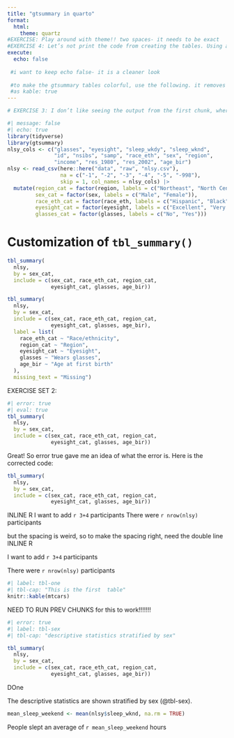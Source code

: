 ```yaml
---
title: "gtsummary in quarto"
format: 
  html: 
    theme: quartz
#EXERCISE: Play around with theme!! two spaces- it needs to be exact
#EXERCISE 4: Let’s not print the code from creating the tables. Using an option for the whole document, make it so that we don’t see the code from any of the chunks.
execute: 
  echo: false 
  
 #i want to keep echo false- it is a cleaner look
  
 #to make the gtsummary tables colorful, use the following. it removes the indents though. 
 #as kable: true
---
```


```r
# EXERCISE 3: I don’t like seeing the output from the first chunk, where the packages are loaded. Use an option that makes it so that we don’t see this chunk’s output. Add Message : false

#| message: false 
#| echo: true
library(tidyverse)
library(gtsummary)
nlsy_cols <- c("glasses", "eyesight", "sleep_wkdy", "sleep_wknd", 
               "id", "nsibs", "samp", "race_eth", "sex", "region", 
               "income", "res_1980", "res_2002", "age_bir")
nlsy <- read_csv(here::here("data", "raw", "nlsy.csv"), 
                 na = c("-1", "-2", "-3", "-4", "-5", "-998"),
                 skip = 1, col_names = nlsy_cols) |> 
  mutate(region_cat = factor(region, labels = c("Northeast", "North Central", "South", "West")),
         sex_cat = factor(sex, labels = c("Male", "Female")),
         race_eth_cat = factor(race_eth, labels = c("Hispanic", "Black", "Non-Black, Non-Hispanic")),
         eyesight_cat = factor(eyesight, labels = c("Excellent", "Very good", "Good", "Fair", "Poor")),
         glasses_cat = factor(glasses, labels = c("No", "Yes"))) 
```

# Customization of `tbl_summary()`

```r
tbl_summary(
  nlsy,
  by = sex_cat,
  include = c(sex_cat, race_eth_cat, region_cat,
              eyesight_cat, glasses, age_bir))
```

```r
tbl_summary(
  nlsy,
  by = sex_cat,
  include = c(sex_cat, race_eth_cat, region_cat,
              eyesight_cat, glasses, age_bir),
  label = list(
    race_eth_cat ~ "Race/ethnicity",
    region_cat ~ "Region",
    eyesight_cat ~ "Eyesight",
    glasses ~ "Wears glasses",
    age_bir ~ "Age at first birth"
  ),
  missing_text = "Missing")
```

EXERCISE SET 2:

```r
#| error: true
#| eval: true
tbl_summary(
  nlsy,
  by = sex_cat,
  include = c(sex_cat, race_eth_cat, region_cat,
              eyesight_cat, glasses, age_bir))

```

Great! So error true gave me an idea of what the error is. Here is the corrected code:

```r
tbl_summary(
  nlsy,
  by = sex_cat,
  include = c(sex_cat, race_eth_cat, region_cat,
              eyesight_cat, glasses, age_bir))
```

INLINE R
I want to add `r 3+4` participants
There were `r nrow(nlsy)` participants

but the spacing is weird, so to make the spacing right, need the double line 
INLINE R

I want to add `r 3+4` participants

There were `r nrow(nlsy)` participants

```r
#| label: tbl-one
#| tbl-cap: "This is the first  table"
knitr::kable(mtcars)
```
NEED TO RUN PREV CHUNKS for this to work!!!!!!!
```r
#| error: true
#| label: tbl-sex
#| tbl-cap: "descriptive statistics stratified by sex"

tbl_summary(
  nlsy,
  by = sex_cat,
  include = c(sex_cat, race_eth_cat, region_cat,
              eyesight_cat, glasses, age_bir))
```
DOne

The descriptive statistics are shown stratified by sex (@tbl-sex). 
```r

mean_sleep_weekend <- mean(nlsy$sleep_wknd, na.rm = TRUE) 
```

People slept an average of `r mean_sleep_weekend` hours
